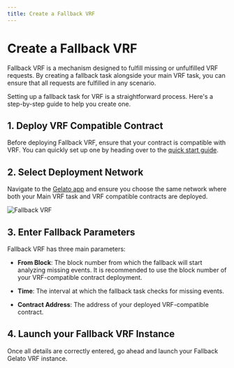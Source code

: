 ```yaml
---
title: Create a Fallback VRF
---
```


# Create a Fallback VRF

Fallback VRF is a mechanism designed to fulfill missing or unfulfilled VRF requests. By creating a fallback task alongside your main VRF task, you can ensure that all requests are fulfilled in any scenario.

Setting up a fallback task for VRF is a straightforward process. Here's a step-by-step guide to help you create one.

## 1. Deploy VRF Compatible Contract

Before deploying Fallback VRF, ensure that your contract is compatible with VRF. You can quickly set up one by heading over to the [quick start guide](/vrf/how-to-guides/deploy-your-contract-inheriting-gelato-vrf).

## 2. Select Deployment Network

Navigate to the [Gelato app](https://app.gelato.network) and ensure you choose the same network where both your Main VRF task and VRF compatible contracts are deployed.

![Fallback VRF](/images/fallback_vrf.avif)

## 3. Enter Fallback Parameters 

Fallback VRF has three main parameters:

- **From Block**: The block number from which the fallback will start analyzing missing events. It is recommended to use the block number of your VRF-compatible contract deployment.

- **Time**: The interval at which the fallback task checks for missing events.

- **Contract Address**: The address of your deployed VRF-compatible contract.

## 4. Launch your Fallback VRF Instance

Once all details are correctly entered, go ahead and launch your Fallback Gelato VRF instance.